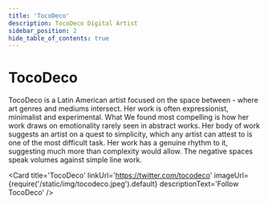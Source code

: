 ---
title: 'TocoDeco'
description: TocoDeco Digital Artist
sidebar_position: 2
hide_table_of_contents: true
---


# TocoDeco

TocoDeco is a Latin American artist focused on the space between - where art genres and mediums intersect. Her work is often expressionist, minimalist and experimental.
What We found most compelling is how her work draws on emotionality rarely seen in abstract works. Her body of work suggests an artist on a quest to simplicity, which any artist can attest to is one of the most difficult task.
Her work has a genuine rhythm to it, suggesting much more than complexity would allow. The negative spaces speak volumes against simple line work.

<Card
    title='TocoDeco'
    linkUrl='https://twitter.com/tocodeco'
    imageUrl={require('/static/img/tocodeco.jpeg').default}
    descriptionText='Follow TocoDeco'
/>